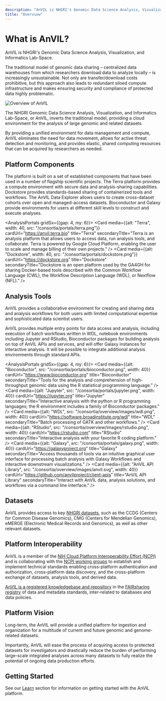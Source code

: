 ```yaml
---
description: "AnVIL is NHGRI's Genomic Data Science Analysis, Visualization, and Informatics Lab-Space."
title: "Overview"
---
```


# What is AnVIL?

<Alert icon={false} severity="info">
  AnVIL is NHGRI's Genomic Data Science Analysis, Visualization, and Informatics Lab-Space.
</Alert>

The traditional model of genomic data sharing – centralized data warehouses from which researchers download data to analyze locally – is increasingly unsustainable. Not only are transfer/download costs prohibitive, but this approach also leads to redundant siloed compute infrastructure and makes ensuring security and compliance of protected data highly problematic.

![Overview of AnVIL](/consortia/overview/images/overview.png)

The NHGRI Genomic Data Science Analysis, Visualization, and Informatics Lab-Space, or AnVIL, inverts the traditional model, providing a cloud environment for the analysis of large genomic and related datasets.

By providing a unified environment for data management and compute, AnVIL eliminates the need for data movement, allows for active threat detection and monitoring, and provides elastic, shared computing resources that can be acquired by researchers as needed.

## Platform Components

The platform is built on a set of established components that have been used in a number of flagship scientific projects. The Terra platform provides a compute environment with secure data and analysis-sharing capabilities. Dockstore provides standards-based sharing of containerized tools and workflows. The AnVIL Data Explorer allows users to create cross-dataset cohorts over open and managed-access datasets. Bioconductor and Galaxy provide environments for users at different skill levels to construct and execute analyses.

<AnalysisPortals gridSx={{gap: 4, my: 6}}>
<Card media={{alt: "Terra", width: 40, src: "/consortia/portals/terra.png"}} cardUrl="https://anvil.terra.bio" title="Terra" secondaryTitle="Terra is an analysis platform that allows users to access data, run analysis tools, and collaborate. Terra is powered by Google Cloud Platform, enabling the user to scale and manage billing of their own projects." />
<Card media={{alt: "Dockstore", width: 40, src: "/consortia/portals/dockstore.png"}} cardUrl="https://dockstore.org" title="Dockstore" secondaryTitle="Dockstore is an open platform used by the GA4GH for sharing Docker-based tools described with the Common Workflow Language (CWL), the Workflow Description Language (WDL), or Nextflow (NFL)." />
</AnalysisPortals>

## Analysis Tools

AnVIL provides a collaborative environment for creating and sharing data and analysis workflows for both users with limited computational expertise and sophisticated data scientist users.

AnVIL provides multiple entry points for data access and analysis, including execution of batch workflows written in WDL, notebook environments including Jupyter and RStudio, Bioconductor packages for building analysis on top of AnVIL APIs and services, and will offer Galaxy instances for interactive analysis. It will be possible to integrate additional analysis environments through standard APIs.

<AnalysisPortals gridSx={{gap: 4, my: 6}}>
  <Card media={{alt: "Bioconductor", src: "/consortia/portals/bioconductor.png", width: 40}} cardUrl="https://www.bioconductor.org" title="Bioconductor" secondaryTitle="Tools for the analysis and comprehension of high-throughput genomic data using the R statistical programming language." />
  <Card media={{alt: "Jupyter", src: "/consortia/portals/jupyter.png", width: 40}} cardUrl="https://jupyter.org" title="Jupyter" secondaryTitle="Interactive analysis with the python or R programming languages; the R environment includes a family of Bioconductor packages." />
  <Card media={{alt: "WDL", src: "/consortia/overview/images/wdl.png", width: 40}} cardUrl="https://software.broadinstitute.org/wdl" title="WDL" secondaryTitle="Batch processing of GATK and other workflows." />
  <Card media={{alt: "RStudio", src: "/consortia/overview/images/rstudio.png", width: 40}} cardUrl="https://rstudio.com" title="RStudio" secondaryTitle="Interactive analysis with your favorite R coding platform." />
  <Card media={{alt: "Galaxy", src: "/consortia/portals/galaxy.png", width: 40}} cardUrl="https://galaxyproject.org" title="Galaxy" secondaryTitle="Access thousands of tools via an intuitive graphical user interface for processing batch analysis with Galaxy Workflows and interactive downstream visualizations." />
  <Card media={{alt: "AnVIL API Library", src: "/consortia/overview/images/anvil.svg", width: 40}} cardUrl="https://github.com/anvilproject/client-apis" title="AnVIL API Library" secondaryTitle="Interact with AnVIL data, analysis solutions, and workflows via a command line interface." />
</AnalysisPortals>

## Datasets

AnVIL provides access to key [NHGRI datasets]({portalURL}/data/consortia), such as the CCDG (Centers for Common Disease Genomics), CMG (Centers for Mendelian Genomics), eMERGE (Electronic Medical Records and Genomics), as well as other relevant datasets.

## Platform Interoperability

AnVIL is a member of the [NIH Cloud Platform Interoperability Effort (NCPI)](https://www.ncpi-acc.org) and is collaborating with the [NCPI working groups](https://www.ncpi-acc.org/about/working-groups) to establish and implement technical standards enabling cross-platform authentication and authorization, cross-platform data discovery, and the cross-platform exchange of datasets, analysis tools, and derived data.

[AnVIL is a registered knowledgebase and repository](https://fairsharing.org/4204) in the [FAIRsharing registry](https://fairsharing.org) of data and metadata standards, inter-related to databases and data policies.

## Platform Vision

Long-term, the AnVIL will provide a unified platform for ingestion and organization for a multitude of current and future genomic and genome-related datasets.

Importantly, AnVIL will ease the process of acquiring access to protected datasets for investigators and drastically reduce the burden of performing large-scale integrated analyses across many datasets to fully realize the potential of ongoing data production efforts.

## Getting Started

See our [Learn](/learn) section for information on getting started with the AnVIL platform.
